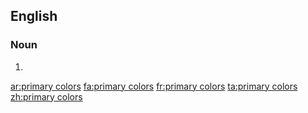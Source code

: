 ==English==

===Noun===
{{head|en|noun plural form|head=[[primary]] [[color]]s}}

# {{plural of|primary color|lang=en}}

[[ar:primary colors]]
[[fa:primary colors]]
[[fr:primary colors]]
[[ta:primary colors]]
[[zh:primary colors]]